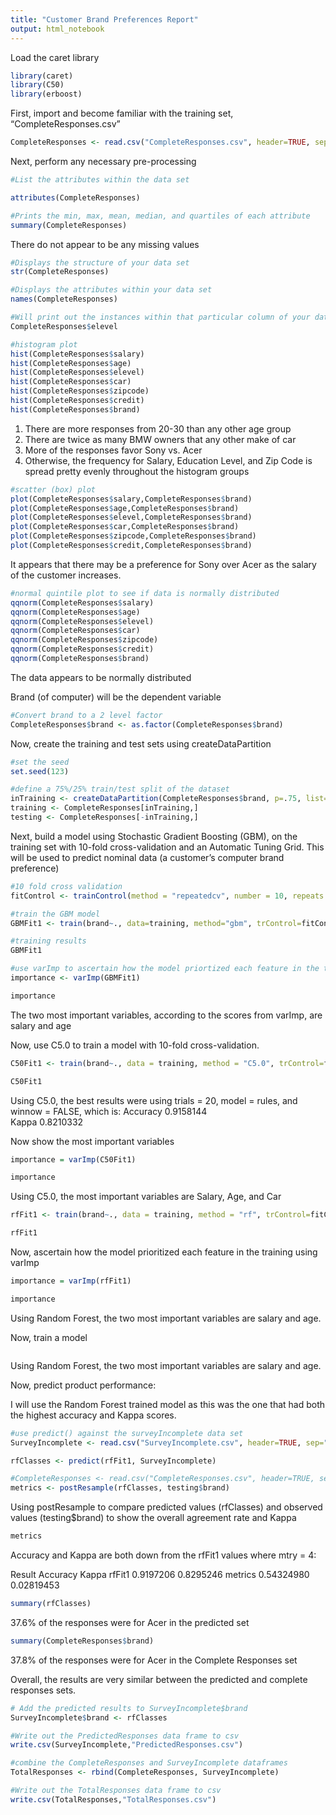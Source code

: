 ```yaml
---
title: "Customer Brand Preferences Report"
output: html_notebook
---
```


Load the caret library

```r
library(caret)
library(C50)
library(erboost)
```

First, import and become familiar with the training set, "CompleteResponses.csv"

```r
CompleteResponses <- read.csv("CompleteResponses.csv", header=TRUE, sep=",")
```

Next, perform any necessary pre-processing

```r
#List the attributes within the data set

attributes(CompleteResponses)
```

```r
#Prints the min, max, mean, median, and quartiles of each attribute
summary(CompleteResponses)
```

There do not appear to be any missing values

```r
#Displays the structure of your data set
str(CompleteResponses)
```

```r
#Displays the attributes within your data set
names(CompleteResponses)
```

```r
#Will print out the instances within that particular column of your data set
CompleteResponses$elevel
```

```r
#histogram plot
hist(CompleteResponses$salary)
hist(CompleteResponses$age)
hist(CompleteResponses$elevel)
hist(CompleteResponses$car)
hist(CompleteResponses$zipcode)
hist(CompleteResponses$credit)
hist(CompleteResponses$brand)
```

1.  There are more responses from 20-30 than any other age group
2.  There are twice as many BMW owners that any other make of car
3.  More of the responses favor Sony vs. Acer
4.  Otherwise, the frequency for Salary, Education Level, and Zip Code is spread pretty evenly throughout the histogram groups

```r
#scatter (box) plot
plot(CompleteResponses$salary,CompleteResponses$brand)
plot(CompleteResponses$age,CompleteResponses$brand)
plot(CompleteResponses$elevel,CompleteResponses$brand)
plot(CompleteResponses$car,CompleteResponses$brand)
plot(CompleteResponses$zipcode,CompleteResponses$brand)
plot(CompleteResponses$credit,CompleteResponses$brand)
```

It appears that there may be a preference for Sony over Acer as the salary of the customer increases.

```r
#normal quintile plot to see if data is normally distributed
qqnorm(CompleteResponses$salary)
qqnorm(CompleteResponses$age)
qqnorm(CompleteResponses$elevel)
qqnorm(CompleteResponses$car)
qqnorm(CompleteResponses$zipcode)
qqnorm(CompleteResponses$credit)
qqnorm(CompleteResponses$brand)
```

The data appears to be normally distributed

Brand (of computer) will be the dependent variable

```r
#Convert brand to a 2 level factor
CompleteResponses$brand <- as.factor(CompleteResponses$brand)
```

Now, create the training and test sets using createDataPartition

```r
#set the seed
set.seed(123)
```

```r
#define a 75%/25% train/test split of the dataset
inTraining <- createDataPartition(CompleteResponses$brand, p=.75, list=FALSE)
training <- CompleteResponses[inTraining,]
testing <- CompleteResponses[-inTraining,]
```

Next, build a model using Stochastic Gradient Boosting (GBM), on the training set with 10-fold cross-validation and an Automatic Tuning Grid. This will be used to predict nominal data (a customer's computer brand preference)

```r
#10 fold cross validation
fitControl <- trainControl(method = "repeatedcv", number = 10, repeats = 1)
```

```r
#train the GBM model
GBMFit1 <- train(brand~., data=training, method="gbm", trControl=fitControl, nTrain=round(nrow(training)*.75))
```

```r
#training results
GBMFit1
```

```r
#use varImp to ascertain how the model priortized each feature in the training
importance <- varImp(GBMFit1)
```

```r
importance
```

The two most important variables, according to the scores from varImp, are salary and age

Now, use C5.0 to train a model with 10-fold cross-validation.

```r
C50Fit1 <- train(brand~., data = training, method = "C5.0", trControl=fitControl, verbose=FALSE)
```
```r
C50Fit1
```

Using C5.0, the best results were using trials = 20, model = rules, and winnow = FALSE,
which is:
Accuracy    0.9158144  
Kappa       0.8210332

Now show the most important variables
```r
importance = varImp(C50Fit1)
```

```r
importance
```

Using C5.0, the most important variables are Salary, Age, and Car

```r
rfFit1 <- train(brand~., data = training, method = "rf", trControl=fitControl, tunelength = 5)
```

```r
rfFit1
```

Now, ascertain how the model prioritized each feature in the training using varImp

```r
importance = varImp(rfFit1)
```

```r
importance
```

Using Random Forest, the two most important variables are salary and age.

Now, train a model 

```r

```

Using Random Forest, the two most important variables are salary and age.

Now, predict product performance:

I will use the Random Forest trained model as this was the one that had both the highest accuracy and Kappa scores.

```r
#use predict() against the surveyIncomplete data set
SurveyIncomplete <- read.csv("SurveyIncomplete.csv", header=TRUE, sep=",")

rfClasses <- predict(rfFit1, SurveyIncomplete)
```

```r
#CompleteResponses <- read.csv("CompleteResponses.csv", header=TRUE, sep=",")
metrics <- postResample(rfClasses, testing$brand)
```

Using postResample to compare predicted values (rfClasses) and observed values (testing$brand) to show the overall agreement rate and Kappa

```r
metrics
```

Accuracy and Kappa are both down from the rfFit1 values where mtry = 4:

Result    Accuracy      Kappa
rfFit1    0.9197206     0.8295246
metrics   0.54324980    0.02819453 

```r
summary(rfClasses)
```

37.6% of the responses were for Acer in the predicted set

```r
summary(CompleteResponses$brand)
```

37.8% of the responses were for Acer in the Complete Responses set

Overall, the results are very similar between the predicted and complete responses sets.

```r
# Add the predicted results to SurveyIncomplete$brand
SurveyIncomplete$brand <- rfClasses
```

```r
#Write out the PredictedResponses data frame to csv
write.csv(SurveyIncomplete,"PredictedResponses.csv")
```

```r
#combine the CompleteResponses and SurveyIncomplete dataframes
TotalResponses <- rbind(CompleteResponses, SurveyIncomplete)
```

```r
#Write out the TotalResponses data frame to csv
write.csv(TotalResponses,"TotalResponses.csv")
```

